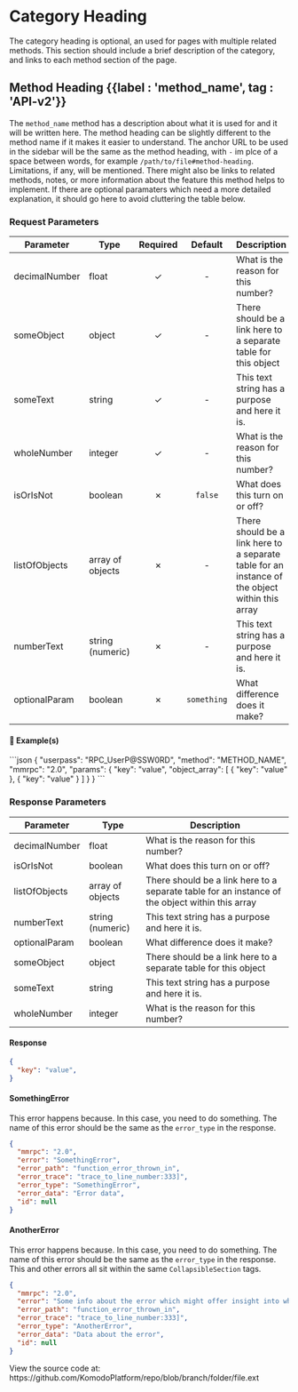 # Category Heading

The category heading is optional, an used for pages with multiple related methods. This section should include a brief description of the category, and links to each method section of the page.


## Method Heading {{label : 'method_name', tag : 'API-v2'}}

The `method_name` method has a description about what it is used for and it will be written here. 
The method heading can be slightly different to the method name if it makes it easier to understand.
The anchor URL to be used in the sidebar will be the same as the method heading, with `-` im plce of a space between words, for example `/path/to/file#method-heading`.
Limitations, if any, will be mentioned. There might also be links to related methods, notes, or more information about the feature this method helps to implement.
If there are optional paramaters which need a more detailed explanation, it should go here to avoid cluttering the table below.


### Request Parameters

| Parameter     | Type             | Required | Default     | Description                                                                                     |
| ------------- | ---------------- | :------: | :---------: | ----------------------------------------------------------------------------------------------- |
| decimalNumber | float            | ✓        | -           | What is the reason for this number?                                                             |
| someObject    | object           | ✓        | -           | There should be a link here to a separate table for this object                                 |
| someText      | string           | ✓        | -           | This text string has a purpose and here it is.                                                  |
| wholeNumber   | integer          | ✓        | -           | What is the reason for this number?                                                             |
| isOrIsNot     | boolean          | ✗        | `false`     | What does this turn on or off?                                                                  |
| listOfObjects | array of objects | ✗        | -           | There should be a link here to a separate table for an instance of the object within this array |
| numberText    | string (numeric) | ✗        | -           | This text string has a purpose and here it is.                                                  |
| optionalParam | boolean          | ✗        | `something` | What difference does it make?                                                                    |


#### 📌 Example(s)

<CodeGroup title="" tag="POST" label="METHOD_NAME" mm2MethodDecorate="true">
```json
{
    "userpass": "RPC_UserP@SSW0RD",
    "method": "METHOD_NAME",
    "mmrpc": "2.0",
    "params": {
        "key": "value",
        "object_array": [
            {
                "key": "value"
            },
            {
                "key": "value"
            }
        ]
    }
}
```
</CodeGroup>


### Response Parameters

| Parameter     | Type             | Description                                                                                     |
| --------------| ---------------- | ----------------------------------------------------------------------------------------------- |
| decimalNumber | float            | What is the reason for this number?                                                             |
| isOrIsNot     | boolean          | What does this turn on or off?                                                                  |
| listOfObjects | array of objects | There should be a link here to a separate table for an instance of the object within this array |
| numberText    | string (numeric) | This text string has a purpose and here it is.                                                  |
| optionalParam | boolean          | What difference does it make?                                                                    |
| someObject    | object           | There should be a link here to a separate table for this object                                 |
| someText      | string           | This text string has a purpose and here it is.                                                  |
| wholeNumber   | integer          | What is the reason for this number?                                                             |


<CollapsibleSection expandedText='Hide Response' collapsedText='Show Response'>

#### Response

```json
{
  "key": "value",
}
```
</CollapsibleSection>


<CollapsibleSection expandedText='Hide Errors' collapsedText='Show Errors'>

#### SomethingError

This error happens because. In this case, you need to do something.
The name of this error should be the same as the `error_type` in the response.

```json
{
  "mmrpc": "2.0",
  "error": "SomethingError",
  "error_path": "function_error_thrown_in",
  "error_trace": "trace_to_line_number:333]",
  "error_type": "SomethingError",
  "error_data": "Error data",
  "id": null
}
```

#### AnotherError

This error happens because. In this case, you need to do something.
The name of this error should be the same as the `error_type` in the response.
This and other errors all sit within the same `CollapsibleSection` tags.

```json
{
  "mmrpc": "2.0",
  "error": "Some info about the error which might offer insight into what went wrong",
  "error_path": "function_error_thrown_in",
  "error_trace": "trace_to_line_number:333]",
  "error_type": "AnotherError",
  "error_data": "Data about the error",
  "id": null
}
```

</CollapsibleSection>

<Note>
View the source code at: https://github.com/KomodoPlatform/repo/blob/branch/folder/file.ext
</Note>